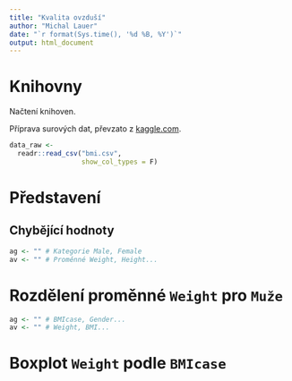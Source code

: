 ---
title: "Kvalita ovzduší"
author: "Michal Lauer"
date: "`r format(Sys.time(), '%d %B, %Y')`"
output: html_document
---

<!-- Obrázek -->

# Knihovny

Načtení knihoven.

<!-- ... -->

Příprava surových dat, převzato z [kaggle.com](https://www.kaggle.com/datasets/mustafa20635/fitness-exercises-using-bfp-and-bmi).

```{r }
data_raw <-
  readr::read_csv("bmi.csv",
                  show_col_types = F)
```

# Představení

<!-- Popis dat, tabulka, deskriptivní statistiky... -->

## Chybějící hodnoty

<!-- Kontrola + nahrazení, jak nechám na vás -->

```{r }
ag <- "" # Kategorie Male, Female
av <- "" # Proměnné Weight, Height...
```

# Rozdělení proměnné `Weight` pro `Muže`

<!-- Histogram a průměr pro danou kategorii/pohlaví -->

```{r }
ag <- "" # BMIcase, Gender...
av <- "" # Weight, BMI...
```

# Boxplot `Weight` podle `BMIcase`

<!-- Boxplot proměnné podle skupiny -->